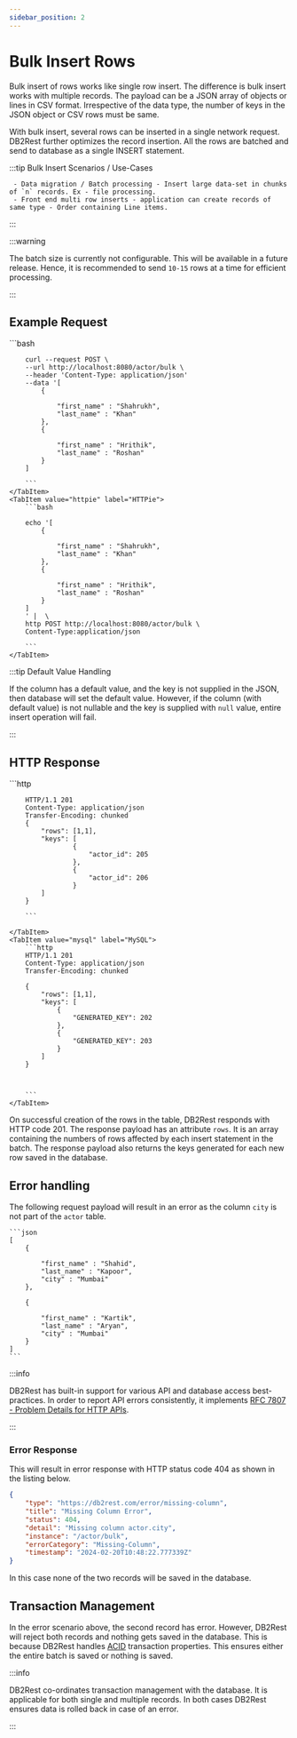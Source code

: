 ```yaml
---
sidebar_position: 2
---
```


# Bulk Insert Rows

Bulk insert of rows works like single row insert. The difference is bulk insert works with multiple records.
The payload can be a JSON array of objects or lines in CSV format. Irrespective of the data type, the
number of keys in the JSON object or CSV rows must be same.

With bulk insert, several rows can be inserted in a single network request. DB2Rest further optimizes the record insertion.
All the rows are batched and send to database as a single INSERT statement.

:::tip Bulk Insert Scenarios / Use-Cases

     - Data migration / Batch processing - Insert large data-set in chunks of `n` records. Ex - file processing.
     - Front end multi row inserts - application can create records of same type - Order containing Line items.

:::


:::warning

The batch size is currently not configurable. This will be available in a future release. Hence, it is recommended
to send `10-15` rows at a time for efficient processing.

:::

## Example Request


<Tabs>
    <TabItem value="cURL" label="cURL" default>
        ```bash

        curl --request POST \
        --url http://localhost:8080/actor/bulk \
        --header 'Content-Type: application/json'
        --data '[
            {

                "first_name" : "Shahrukh",
                "last_name" : "Khan"
            },
            {

                "first_name" : "Hrithik",
                "last_name" : "Roshan"
            }
        ]

        ```
    </TabItem>
    <TabItem value="httpie" label="HTTPie">
        ```bash

        echo '[
            {

                "first_name" : "Shahrukh",
                "last_name" : "Khan"
            },
            {

                "first_name" : "Hrithik",
                "last_name" : "Roshan"
            }
        ]
        ' |  \
        http POST http://localhost:8080/actor/bulk \
        Content-Type:application/json

        ```
    </TabItem>

</Tabs>


:::tip Default Value Handling

If the column has a default value, and the key is not supplied in the JSON, then database will set the default value.
However, if the column (with default value) is not nullable and the key is supplied with `null` value, entire insert operation will fail.

:::

## HTTP Response

<Tabs>
    <TabItem value="pg" label="PostgreSQL" default>
        ```http


        HTTP/1.1 201
        Content-Type: application/json
        Transfer-Encoding: chunked
        {
            "rows": [1,1],
            "keys": [
                    {
                        "actor_id": 205
                    },
                    {
                        "actor_id": 206
                    }
            ]
        }

        ```

    </TabItem>
    <TabItem value="mysql" label="MySQL">
        ```http
        HTTP/1.1 201
        Content-Type: application/json
        Transfer-Encoding: chunked

        {
            "rows": [1,1],
            "keys": [
                {
                    "GENERATED_KEY": 202
                },
                {
                    "GENERATED_KEY": 203
                }
            ]
        }



        ```
    </TabItem>

</Tabs>


On successful creation of the rows in the table, DB2Rest responds with HTTP code 201. The response payload has an
attribute `rows`. It is an array containing the numbers of rows affected by each insert statement in the batch.
The response payload also returns the keys generated for each new row saved in the database.


## Error handling

The following request payload will result in an error as the column `city` is not part of the `actor` table.

    ```json
    [
        {

            "first_name" : "Shahid",
            "last_name" : "Kapoor",
            "city" : "Mumbai"
        },

        {

            "first_name" : "Kartik",
            "last_name" : "Aryan",
            "city" : "Mumbai"
        }
    ]
    ```

:::info

DB2Rest has built-in support for various API and database access best-practices. In order to report API errors consistently,
it implements
[RFC 7807 - Problem Details for HTTP APIs](https://datatracker.ietf.org/doc/html/rfc7807).

:::

### Error Response

This will result in error response with HTTP status code 404 as shown in the listing below.

```json
{
	"type": "https://db2rest.com/error/missing-column",
	"title": "Missing Column Error",
	"status": 404,
	"detail": "Missing column actor.city",
	"instance": "/actor/bulk",
	"errorCategory": "Missing-Column",
	"timestamp": "2024-02-20T10:48:22.777339Z"
}
```

In this case none of the two records will be saved in the database.

## Transaction Management

In the error scenario above, the second record has error. However, DB2Rest will reject both records and nothing
gets saved in the database. This is because DB2Rest handles [ACID](https://en.wikipedia.org/wiki/ACID) transaction properties.
This ensures either the entire batch is saved or nothing is saved.

:::info

DB2Rest co-ordinates transaction management with the database. It is applicable for both single and multiple records.
In both cases DB2Rest ensures data is rolled back in case of an error.

:::
